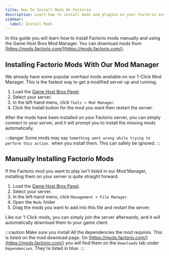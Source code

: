 ```yaml
---
title: How To Install Mods On Factorio
description: Learn how to install mods and plugins on your Factorio server.
sidebar:
  label: Install Mods
---
```


In this guide you will learn how to install Factorio mods manually and using the Game Host Bros Mod Manager. You can download mods from [https://mods.factorio.com/](https://mods.factorio.com/).

## Installing Factorio Mods With Our Mod Manager

We already have some popular overhaul mods available on our 1-Click Mod Manager. This is the fastest way to get a modified server up and running.

1. Load the [Game Host Bros Panel](https://panel.gamehostbros.com/).
2. Select your server.
3. In the left-hand menu, click `Tools > Mod Manager`.
4. Click the Install button for the mod you want then restart the server.

After the mods have been installed on your Factorio server, you can simply connect to your server, and it will prompt you to install the missing mods automatically.

:::danger
Some mods may say `Something went wrong while trying to perform this action.` when you install them. This can safely be ignored.
:::

## Manually Installing Factorio Mods

If the Factorio mod you want to play isn't listed in our Mod Manager, installing them on your server is quite straight forward.

1. Load the [Game Host Bros Panel](https://panel.gamehostbros.com/).
2. Select your server.
3. In the left-hand menu, click `Management > File Manager`.
4. Open the `Mods` folder
5. Drag the mods you want to add into this file and restart the server.

Like our 1-Click mods, you can simply join the server afterwards, and it will automatically download them to your game client.

:::caution
Make sure you install All the dependencies the mod requires. This is listed on the mod download page. On [https://mods.factorio.com/](https://mods.factorio.com/) you will find them on the `Downloads` tab under `Dependencies`. They're listed in blue.
:::